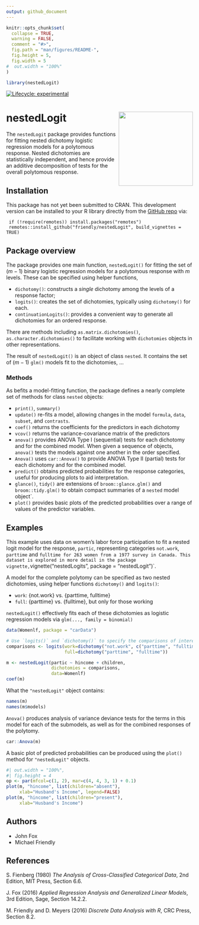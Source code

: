```yaml
---
output: github_document
---
```


<!-- README.md is generated from README.Rmd. Please edit that file -->

```r
knitr::opts_chunk$set(
  collapse = TRUE,
  warning = FALSE,
  comment = "#>",
  fig.path = "man/figures/README-",
  fig.height = 5,
  fig.width = 5
#  out.width = "100%"
)

library(nestedLogit)
```

<!-- badges: start -->
[![Lifecycle: experimental](https://img.shields.io/badge/lifecycle-experimental-orange.svg)](https://lifecycle.r-lib.org/articles/stages.html#experimental)
<!-- badges: end -->

# nestedLogit <img src="man/figures/logo.png" style="float:right; height:200px;" />

The `nestedLogit` package provides functions for fitting nested dichotomy logistic regression models
for a polytomous response. Nested dichotomies are statistically independent, and hence provide an
additive decomposition of tests for the overall polytomous response.

## Installation

This package has not yet been submitted to CRAN.
This development version can be installed to your R library directly from the [GitHub repo](https://github.com/friendly/nestedLogit) via:

     if (!require(remotes)) install.packages("remotes")
     remotes::install_github("friendly/nestedLogit", build_vignettes = TRUE)



## Package overview

The package provides one main function, `nestedLogit()` for fitting the set of $(m-1)$
binary logistic regression models for a polytomous response with $m$ levels.
These can be specified using helper functions,

* `dichotomy()`: constructs a _single_ dichotomy among the levels of a response factor;
* `logits()`: creates the set of dichotomies, typically using `dichotomy()` for each.
* `continuationLogits()`: provides a convenient way to generate all dichotomies for an ordered response.

There are methods including `as.matrix.dichotomies()`, `as.character.dichotomies()`
to facilitate working with `dichotomies` objects in other representations.

The result of `nestedLogit()` is an object of class `nested`. It contains
the set of $(m-1)$ `glm()` models fit to the dichotomies, ...

### Methods


As befits a model-fitting function, the package defines a nearly complete set of methods for class `nested` objects:

* `print()`, `summary()`
* `update()` re-fits a model, allowing changes in the model `formula`, `data`, `subset`, and `contrasts`.
* `coef()` returns the coefficients for the predictors in each dichotomy
* `vcov()` returns the variance-covariance matrix of the predictors
* `anova()` provides ANOVA Type I (sequential) tests for each dichotomy and for the combined model. When given a sequence of objects, `anova()` tests the models against one another in the order specified.
* `Anova()` uses `car::Anova()` to provide ANOVA Type II (partial) tests for each dichotomy and for the combined model.
* `predict()` obtains predicted probabilities for the response categories, useful for producing plots to aid interpretation.
* `glance()`, `tidy()` are extensions of `broom::glance.glm()` and `broom::tidy.glm()` to obtain compact summaries of a `nested` model object`.
* `plot()` provides basic plots of the predicted probabilities over a range of values of the predictor variables.


## Examples

This example uses data on women's labor force participation to fit a nested logit model for
the response, `partic`, representing categories
`not.work`, `parttime` and `fulltime for 263 women from a 1977
survey in Canada. This dataset is explored in more detail in the
package vignette, `vignette("nestedLogits", package = "nestedLogit")`.

A model for the complete polytomy can be specified as two nested
dichotomies, using helper functions `dichotomy()` and `logits()`:

* `work`: {not.work} vs. {parttime, fulltime}
* `full`: {parttime} vs. {fulltime}, but only for those working

`nestedLogit()` effectively fits each of these dichotomies
as logistic regression models via `glm(..., family = binomial)`

```r
data(Womenlf, package = "carData")

# Use `logits()` and `dichotomy()` to specify the comparisons of interest
comparisons <- logits(work=dichotomy("not.work", c("parttime", "fulltime")),
                      full=dichotomy("parttime", "fulltime"))

m <- nestedLogit(partic ~ hincome + children,
                 dichotomies = comparisons,
                 data=Womenlf)
coef(m)
```
What the `"nestedLogit"` object contains:

```r
names(m)
names(m$models)
```

`Anova()` produces analysis of variance deviance tests for the terms in this model for each of the submodels, as well as for the combined responses of the polytomy.


```r
car::Anova(m)
```
A basic plot of predicted probabilities can be produced using
the `plot()` method for `"nestedLogit"` objects.

<!-- ```{r kludge, include=FALSE} -->
<!-- #kludge - avoiding could not find function "plot.nested" -->
<!-- plot <- nestedLogit:::plot.nested -->
<!-- ``` -->


```r
#| out.width = "100%",
#| fig.height = 4
op <- par(mfcol=c(1, 2), mar=c(4, 4, 3, 1) + 0.1)
plot(m, "hincome", list(children="absent"),
     xlab="Husband's Income", legend=FALSE)
plot(m, "hincome", list(children="present"),
     xlab="Husband's Income")
```


## Authors
* John Fox
* Michael Friendly

## References

S. Fienberg (1980) _The Analysis of Cross-Classified Categorical Data_, 2nd Edition, MIT Press, Section 6.6.

J. Fox (2016) _Applied Regression Analysis and Generalized Linear Models_, 3rd Edition, Sage, Section 14.2.2.

M. Friendly and D. Meyers (2016) _Discrete Data Analysis with R_, CRC Press, Section 8.2.
